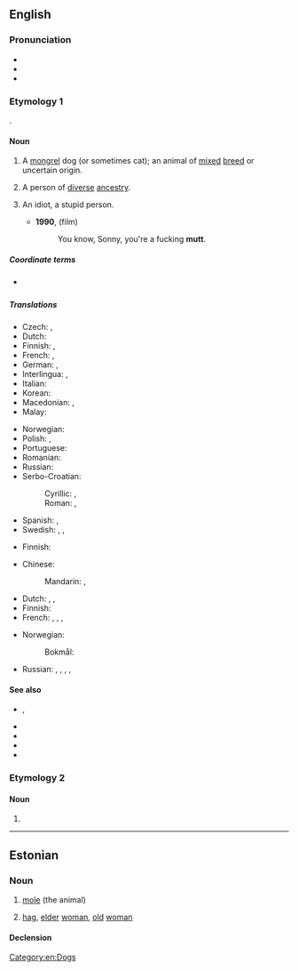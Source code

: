 {{also|mutt’|Mutt}}
==English==

===Pronunciation===
* {{IPA|en|/mʌt/}}
* {{audio|en|en-us-mutt.ogg|Audio (US)}}
* {{rhymes|en|ʌt}}

===Etymology 1===
{{clipping|en|muttonhead}}.

====Noun====
{{en-noun}}

# A [[mongrel]] dog (or sometimes cat); an animal of [[mixed]] [[breed]] or uncertain origin.
# {{lb|en|figuratively|sometimes|derogatory}} A person of [[diverse]] [[ancestry]].
# {{lb|en|chiefly|US|slang|derogatory}} An idiot, a stupid person.
#* '''1990''', ''{{w|Goodfellas}}'' (film)
#*: You know, Sonny, you're a fucking '''mutt'''.

=====Coordinate terms=====
* {{l|en|moggy}} {{qualifier|of a cat}}

=====Translations=====
{{trans-top|mongrel dog}}
* Czech: {{t|cs|vořech|?}}, {{t+|cs|kříženec|m}}
* Dutch: {{t+|nl|bastaard|?}}
* Finnish: {{t+|fi|rakki}}, {{t+|fi|piski}}
* French: {{t+|fr|bâtard|m}}, {{t+|fr|corniaud|m}} {{qualifier|slang}}
* German: {{t+|de|Promenadenmischung|f}}, {{t+|de|Köter|m}}
* Interlingua: {{t|ia|[[can]] [[mesticiar|mesticiate]]}}, {{t|ia|[[can]] [[bastarde]]}}
* Italian: {{t|it|bastardino|m}}
* Korean: {{t+|ko|똥개}}
* Macedonian: {{t|mk|’ртка|f}}, {{t|mk|џукела|f}}
* Malay: {{t|ms|anjing campuran}}
{{trans-mid}}
* Norwegian: {{t+|no|kjøter|m}}
* Polish: {{t+|pl|kundel|m}}, {{t+|pl|mieszaniec|m}}
* Portuguese: {{t+|pt|vira-lata|m}}
* Romanian: {{t+|ro|corcitură|f}}
* Russian: {{t+|ru|дворня́жка|f}}
* Serbo-Croatian:
*: Cyrillic: {{t|sh|мјеша́нац|m}}, {{t|sh|џу̀кела|f}}
*: Roman: {{t+|sh|mješánac|m}}, {{t+|sh|džùkela|f}}
* Spanish: {{t+|es|chucho|m}}, {{t+|es|quiltro|m}} {{qualifier|Chile}}
* Swedish: {{t+|sv|byracka|c}} {{qualifier|derogatory}}, {{t+|sv|gatukorsning|c}}, {{t|sv|blandrashund|c}}
{{trans-bottom}}

{{trans-top|person of diverse ancestry}}
* Finnish: {{t|fi|sekasikiö}} {{q|derogatory}}
{{trans-mid}}
{{trans-bottom}}

{{trans-top|idiot, stupid person}}
* Chinese:
*: Mandarin: {{t+|cmn|雜種}}, {{t+|cmn|杂种|tr=zázhǒng}} 
* Dutch: {{t|nl|halve gare|?}}, {{t+|nl|idioot|?}}, {{t+|nl|domkop|?}} 
* Finnish: {{t|fi|tolvana}}
* French: {{t+|fr|crétin|m}}, {{t+|fr|imbécile|m}}, {{t+|fr|con|m}}, {{t+|fr|corniaud|m}} 
{{trans-mid}}
* Norwegian:
*: Bokmål: {{t+|nb|tulling|?}} 
* Russian: {{t+|ru|по́месь|f}}, {{t+|ru|полукро́вка|m|f}}, {{t+|ru|мети́с|m}}, {{t+|ru|мети́ска|f}}, {{qualifier|bastard}} {{t+|ru|ублю́док|m}}
{{trans-bottom}}

====See also====
* {{l|en|bitsa}}, {{l|en|bitser}}
* {{l|en|cur}}
* {{l|en|Heinz 57}}
* {{l|en|mongrel}}
* {{l|en|Mutt and Jeff}}

===Etymology 2===

====Noun====
{{en-noun}}

# {{alternative form of|en|matha}}

[[Category:en:Dogs]]

----

==Estonian==

===Noun===
{{et-noun|muti|mutti}}

# [[mole]] (the animal)
# {{label|et|colloquial}} [[hag]], [[elder]] [[woman]], [[old]] [[woman]]

====Declension====
{{et-decl-riik|mutt|mut|i}}
